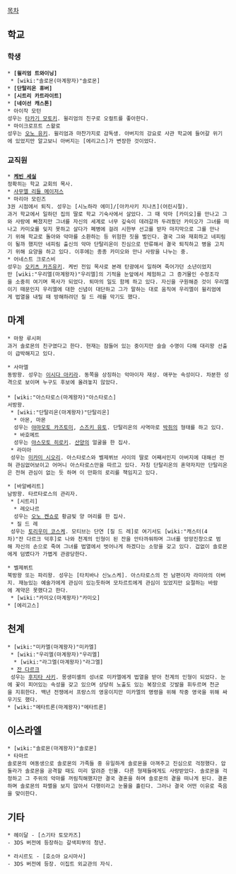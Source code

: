 [[목차]]

== 학교 ==
=== 학생 ===
 * '''[윌리엄 트와이닝]'''
  * [wiki:"솔로몬(마계왕자)"솔로몬]
 * '''[단탈리온 휴버]'''
 * '''[시트리 카트라이트]'''
 * '''[네이선 캐스톤]'''
 * 아이작 모턴
 성우는 [[타카기 모토키]]. 윌리엄의 친구로 오컬트를 좋아한다.
 * 마이크로프트 스왈로
 성우는 [[오노 유키]]. 윌리엄과 마찬가지로 감독생. 아버지의 강요로 사관 학교에 들어갈 위기에 있었지만 알고보니 아버지는 [에리고스]가 변장한 것이었다.

=== 교직원 ===
 * '''[[케빈 세실]]'''
 정확히는 학교 교회의 목사.
 * [[사무엘 리들 메이저스]]
 * 마리아 모린즈
 3권 시점에서 퇴직. 성우는 [시노하라 에미]/[아카사키 치나츠](어린시절).
 과거 학교에서 일하던 집의 딸로 학교 기숙사에서 살았다. 그 때 악마 [카미오]를 만나고 그와 사랑에 빠졌지만 그녀를 자신의 세계로 너무 깊숙이 데려갈까 두려웠던 카미오가 그녀를 떠나고 카미오를 잊지 못하고 살다가 폐병에 걸려 시한부 선고를 받자 마지막으로 그를 만나기 위해 학교로 돌아와 악마를 소환하는 등 위험한 짓을 벌인다. 결국 그와 재회하고 네피림이 될까 했지만 네피림 출신의 악마 단탈리온이 진심으로 만류해서 결국 퇴직하고 병을 고치기 위해 요양을 하고 있다. 이후에는 종종 카미오와 만나 사랑을 나누는 중.
 * 어네스트 크로스비
 성우는 [[오키츠 카즈유키]]. 케빈 전임 목사로 본래 탄광에서 일하며 죽어가던 소년이었지만 [wiki:"우리엘(마계왕자)"우리엘]의 기적을 눈앞에서 체험하고 그 증거물인 수정조각을 소중히 여기며 목사가 되었다. 퇴마의 일도 함께 하고 있다. 자신을 구원해준 것이 우리엘이기 때문인지 우리엘에 대한 신념이 대단하고 그가 말하는 대로 움직여 우리엘이 윌리엄에게 법열을 내릴 때 방해하려던 질 드 레를 막기도 했다.

== 마계 ==
 * 마왕 루시퍼
 과거 솔로몬의 친구였다고 한다. 현재는 잠들어 있는 중이지만 슬슬 수명이 다해 대리왕 선출이 급박해지고 있다.

 * 사마엘
 동방왕. 성우는 [[이시다 아키라]]. 동쪽을 상징하는 악마이자 재상. 애꾸눈 속성이다. 차분한 성격으로 보이며 누구도 후보에 올려놓지 않았다.
 
 * [wiki:"아스타로스(마계왕자)"아스타로스]
 서방왕.
  * [wiki:"단탈리온(마계왕자)"단탈리온]
   * 아몬, 마몬
   성우는 [[야마모토 카즈토미]], [[스즈키 유토]]. 단탈리온의 사역마로 [[박쥐]]의 형태를 하고 있다.
   * 바호메트
   성우는 [[야스모토 히로키]]. [[산양]]의 얼굴을 한 집사.
  * 라미아
  성우는 [[미카미 시오리]]. 아스타로스와 벨제뷔브 사이의 딸로 어째서인지 아버지에 대해선 전혀 관심없어보이고 어머니 아스타로스만을 따르고 있다. 자칭 단탈리온의 혼약자지만 단탈리온은 전혀 관심이 없는 듯 하며 이 만화의 로리를 책임지고 있다.

 * [바알베리트]
 남방왕. 타르타로스의 관리자.
  * [시트리]
   * 레오나르
   성우는 [[오노 켄쇼]]로 황금빛 양 머리를 한 집사.
  * 질 드 레
  성우는 [[토리우미 코스케]]. 모티브는 단연 [질 드 레]로 여기서도 [wiki:"캐스터(4차)"잔 다르크 덕후]로 나와 천계의 인형이 된 잔을 안타까워하며 그녀를 엉망진창으로 범해 자신의 손으로 죽여 그녀를 법열에서 벗어나게 하겠다는 소망을 갖고 있다. 겁없이 솔로몬에게 덤볐다가 가볍게 관광당한다.

 * 벨제뷔트
 북방왕 또는 파리왕. 성우는 [타치바나 신노스케]. 아스타로스의 전 남편이자 라미아의 아버지. 재능있는 예술가에게 관심이 있는듯하며 모차르트에게 관심이 있었지만 요절하는 바람에 계약은 못했다고 한다.
  * [wiki:"카미오(마계왕자)"카미오]
 * [에리고스]

== 천계 ==
 * [wiki:"미카엘(마계왕자)"미카엘]
  * [wiki:"우리엘(마계왕자)"우리엘]
   * [wiki:"라그엘(마계왕자)"라그엘]
  * [[잔 다르크]]
  성우는 [[후지타 사키]]. 몽생미셸의 성녀로 미카엘에게 법열을 받아 천계의 인형이 되었다. 눈에 꽃이 피어있는 속성을 갖고 있으며 상당히 노출도 있는 복장으로 깃발을 휘두르며 천군을 지휘한다. 백년 전쟁에서 프랑스의 영웅이지만 미카엘의 명령을 위해 작중 영국을 위해 싸우기도 했다.
 * [wiki:"메타트론(마계왕자)"메타트론]

== 이스라엘 ==
 * [wiki:"솔로몬(마계왕자)"솔로몬]
 * 타마르
 솔로몬의 여동생으로 솔로몬의 가족들 중 유일하게 솔로몬을 아껴주고 진심으로 걱정했다. 압둘라가 솔로몬을 공격할 때도 미리 알려준 인물. 다른 형제들에게도 사랑받았다. 솔로몬을 걱정하고 그 주위의 악마를 꺼림칙해했지만 결국 결혼을 하며 솔로몬의 곁을 떠나게 된다. 결혼하며 솔로몬의 파멸을 보지 않아서 다행이라고 눈물을 흘린다. 그러나 결국 어떤 이유로 죽음을 맞이한다.

== 기타 ==
 * 헤이달 - [스기타 토모카즈]
 - 3DS 버전에 등장하는 갈색피부의 청년.

 * 라시르도 - [호소야 요시마사]
 - 3DS 버전에 등장. 이집트 외교관의 자식.
